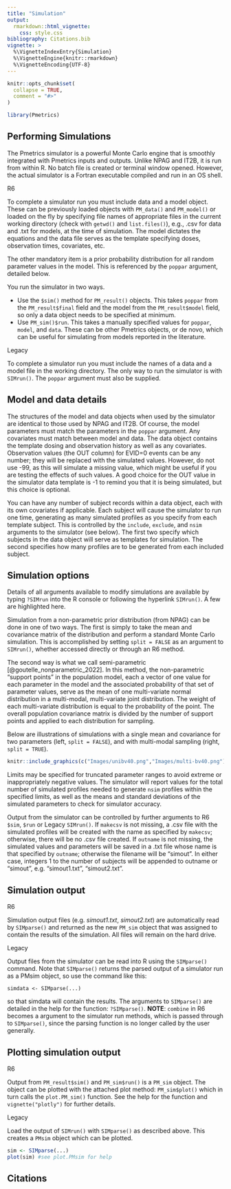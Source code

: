 ```yaml
---
title: "Simulation"
output: 
  rmarkdown::html_vignette:
    css: style.css
bibliography: Citations.bib
vignette: >
  %\VignetteIndexEntry{Simulation}
  %\VignetteEngine{knitr::rmarkdown}
  %\VignetteEncoding{UTF-8}
---
```


```r
knitr::opts_chunk$set(
  collapse = TRUE,
  comment = "#>"
)
```

```r
library(Pmetrics)
```

## Performing Simulations

The Pmetrics simulator is a powerful Monte Carlo engine that is smoothly integrated with Pmetrics inputs and 
outputs. Unlike NPAG and IT2B, it is run from within R. No batch file is created or terminal window opened. 
However, the actual simulator is a Fortran executable compiled and run in an OS shell.

<span class="r6">R6</span>

To complete a simulator run you must include data and a model object. These can be previously loaded objects with `PM_data()` and `PM_model()` or loaded on the fly by specifying file names of appropriate files in the current working directory (check with `getwd()` and `list.files()`), e.g., .csv for data and .txt for models, at the time of simulation. The model dictates the equations and the data file serves as the template specifying doses, observation times, covariates, etc.

The other mandatory item is a prior probability distribution for all random parameter values in the model. This is referenced by the `poppar` argument, detailed below.

You run the simulator in two ways.

* Use the `$sim()` method for `PM_result()` objects. This takes `poppar` from the `PM_result$final` field and the model from the `PM_result$model` field, so only a data object needs to be specified at minimum.
* Use `PM_sim()$run`. This takes a manually specified values for `poppar`, `model`, and `data`. These can be other Pmetrics objects, or de novo, which can be useful for simulating from models reported in the literature.

<span class="legacy">Legacy</span>

To complete a simulator run you must include the names of a data and a model file in the working directory. The only way to run the simulator is with `SIMrun()`. The `poppar` argument must also be supplied.


## Model and data details

The structures of the model and data objects when used by the simulator are identical to those used by NPAG and IT2B. Of course, the model parameters must match the parameters in the `poppar` argument. Any covariates must match between model and data. The data object contains the template dosing 
and observation history as well as any covariates. Observation values (the OUT column) for EVID=0 events can be 
any number; they will be replaced with the simulated values. However, do not use -99, as this will simulate a 
missing value, which might be useful if you are testing the effects of such values. A good choice for the OUT value 
in the simulator data template is -1 to remind you that it is being simulated, but this choice is optional.

You can have any number of subject records within a data object, each with its own covariates if applicable. Each 
subject will cause the simulator to run one time, generating as many simulated profiles as you specify from each 
template subject. This is controlled by the `include`, `exclude`, and `nsim` arguments to the simulator (see below). The 
first two specify which subjects in the data object will serve as templates for simulation. The second specifies how 
many profiles are to be generated from each included subject.

## Simulation options

Details of all arguments available to modify simulations are available by typing `?SIMrun` into the R console or following the hyperlink `SIMrun()`. A few are highlighted here.

Simulation from a non-parametric prior distribution (from NPAG) can be
done in one of two ways. The first is simply to take the mean and covariance 
matrix of the distribution and perform a
standard Monte Carlo simulation. This is accomplished by setting `split = FALSE` as an argument to `SIMrun()`, whether accessed directly or through an R6 method. 

The second way is what we call semi-parametric [@goutelle_nonparametric_2022]. In this method, the non-parametric "support points" in the population model, each a
vector of one value for each parameter in the model and the associated
probability of that set of parameter values, serve as the mean of one
multi-variate normal distribution in a multi-modal, multi-variate joint
distribution. The weight of each multi-variate distribution is equal to
the probability of the point. The overall population covariance matrix
is divided by the number of support points and applied to each
distribution for sampling.

Below are illustrations of simulations with a single mean and covariance for two parameters (left, `split = FALSE`), and with multi-modal sampling (right, `split = TRUE`).

```r
knitr::include_graphics(c("Images/unibv40.png","Images/multi-bv40.png"))
```
  


Limits may be specified for truncated parameter ranges to avoid extreme
or inappropriately negative values. The simulator will report values for the total number of simulated
profiles needed to generate `nsim` profiles within the specified limits,
as well as the means and standard deviations of the simulated parameters
to check for simulator accuracy.

Output from the simulator can be controlled by further arguments to <span class="r6">R6</span>
`$sim`, `$run` or <span class="legacy">Legacy</span> `SIMrun()`. If `makecsv` is not missing, a .csv file with the simulated
profiles will be created with the name as specified by `makecsv`;
otherwise, there will be no .csv file created. If `outname` is not missing,
the simulated values and parameters will be saved in a .txt file whose
name is that specified by `outname`; otherwise the filename will be
"simout". In either case, integers 1 to the number of subjects will be appended to outname
or "simout", e.g. "simout1.txt", "simout2.txt".

## Simulation output

<span class="r6">R6</span>

Simulation output files (e.g. *simout1.txt*, *simout2.txt*) are automatically read by `SIMparse()` and returned as the new `PM_sim` object that was assigned to contain the results of the simulation. All files will remain on the hard drive. 

<span class="legacy">Legacy</span>

Output files from the simulator can be read into R using the `SIMparse()`
command. Note that `SIMparse()` returns the parsed output of a simulator run as a
PMsim object, so use the command like this:

`simdata <- SIMparse(...)` 

so that simdata will contain the results. The arguments to `SIMparse()` are detailed in the help for the function: `?SIMparse()`.
**NOTE**:  `combine` in <span class="r6">R6</span> becomes a argument to the simulator run methods, which is passed through to `SIMparse()`, since the parsing function is no longer called by the user generally. 

## Plotting simulation output

<span class="r6">R6</span>

Output from `PM_result$sim()` and `PM_sim$run()` is a `PM_sim` object. The object can be plotted with the attached plot method: `PM_sim$plot()` which in turn calls the `plot.PM_sim()` function. See the help for the function and `vignette("plotly")` for further details.

<span class="legacy">Legacy</span>

Load the output of `SIMrun()` with `SIMparse()` as described above. This creates a `PMsim` object which can be plotted.

```r
sim <- SIMparse(...)
plot(sim) #see plot.PMsim for help
```


## Citations


